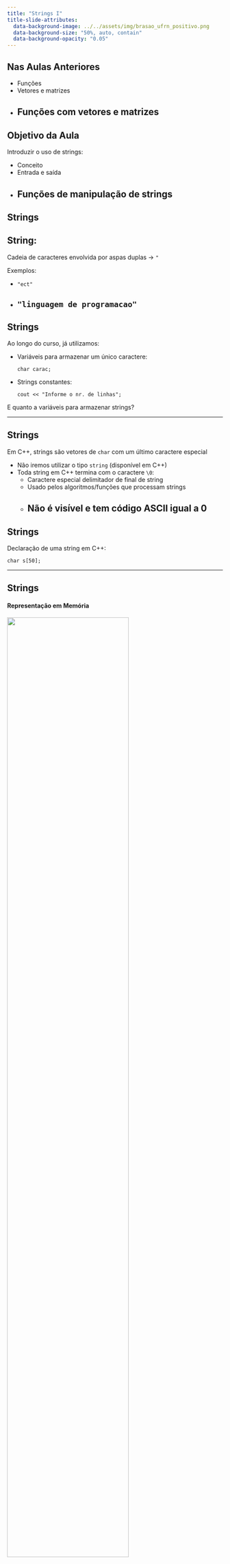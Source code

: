 ```yaml
---
title: "Strings I"
title-slide-attributes:
  data-background-image: ../../assets/img/brasao_ufrn_positivo.png
  data-background-size: "50%, auto, contain"
  data-background-opacity: "0.05"
---
```


## Nas Aulas Anteriores

- Funções
- Vetores e matrizes
- Funções com vetores e matrizes
---

## Objetivo da Aula

Introduzir o uso de strings:

- Conceito
- Entrada e saída
- Funções de manipulação de strings
---

## Strings

::: {.callout-note appearance="simple"}

## String:

Cadeia de caracteres envolvida
por aspas duplas $\rightarrow$ `"`

:::

Exemplos:

- `"ect"`
- `"linguagem de programacao"`
---

## Strings

Ao longo do curso, já utilizamos:

- Variáveis para armazenar um único caractere:

  `char carac;`

- Strings constantes:

  `cout << "Informe o nr. de linhas";`

E quanto a variáveis para armazenar strings?

---

## Strings

Em C++, strings são vetores de `char` com um último caractere especial

- Não iremos utilizar o tipo `string` (disponível em C++)
- Toda string em C++ termina com o caractere `\0`:
    - Caractere especial delimitador de final de string
    - Usado pelos algoritmos/funções que processam strings
    - Não é visível e tem código ASCII igual a 0
---

## Strings

Declaração de uma string em C++:

`char s[50];`

---

## Strings {.nostretch}
#### Representação em Memória

![](img/string_example.png){width=75% fig-align="center"}

Dada a string acima:

- Qual o caractere na terceira posição?
- Qual o caractere `s[5]`?
---

## Strings {.nostretch}
#### Representação em Memória

![](img/string_example.png){width=75% fig-align="center"}

Dada a string acima:

- Como poderíamos mudar a string para `"ola mundo"`?
- Qual o tamanho da string?
---

## Strings
#### Inicialização

- Forma 1:

```C++
char s[4] = {'e','c','t','\0'};
```
- Forma 2:

```C++
char s[] = {'e','c','t','\0'};
```
- Forma 3 (`'\0'` é inserido automaticamente):

```C++
char s[] = "ect";
```
---

## Strings
#### Strings vs. Vetor de Caracteres

Uma string é um vetor de caracteres, mas não o contrário

- String:

```C++
char s[] = {'e','c','t', '\0'};
```
- Vetor de caracteres (não delimitado com `\0`):

```C++
char s[] = {'e','c','t'};
```

- As regras que valem para vetores valem para strings
- Entretanto, strings oferecem algumas vantagens, como mostradas a seguir
---

## Lista de Presença

![](https://chart.apis.google.com/chart?cht=qr&chs=300x300&chld=L%7C1&chl=bit.ly%2Flip_20230613){fig-align="center"}

<a href="https://bit.ly/lip_20230613"><p style="text-align:center;">https://bit.ly/lip_20230613</p></a>

---

## Strings
#### Comando de Saída

Para imprimir uma string, pode-se usar o comando `cout`, diretamente na variável do tipo string:

```C++
int main(){
    char str[4] = {'e','c','t','\0'};
    cout << str << endl;
    return 0;
}
```
---

## Strings
#### Comando de Saída

- Ou seja, não é necessário utilizar um laço como no caso de vetores
- Isto só funciona para strings bem formadas (terminadas com `\0`)
    - Caso contrário, serão impressos vários caracteres a mais (lixo de memória)
---

## Strings
#### Comando de Entrada

- Para ler uma string do usuário, pode-se usar o comando `cin`, diretamente na variável do tipo string:

```C++
int main(){
    char str[10];
    cin >> str;
    cout << str << endl;
    return 0;
}
```
---

## Strings
#### Comando de Entrada

- Ou seja, também não é necessário um laço
- Com `cin`, o caractere especial `\0` é inserido automaticamente
- Caso a string possua espaços em branco (`' '`),
  ela deve ser lida com um outro comando
  (próxima aula)
---

## Strings
#### Tamanho Máximo da Variável String

Sobre o tamanho da variável string na declaração:

- No exemplo anterior, a variável `str` tem tamanho máximo 10
    - Lembre-se que nem todos os espaços reservados para a string
      serão necessariamente usados
- Portanto, o tamanho máximo do texto que cabe na string é 9
    - Isto por causa do espaço destinado ao caractere especial `\0`
---

## Strings
#### Funções da Biblioteca `cstring`

- Biblioteca `cstring` $\rightarrow$ possui algumas funções úteis:
    - `strlen`: computa o tamanho da string
    - `strcpy`: computa uma cópia da string
    - `strcat`: concatena duas strings
    - `strcmp`: compara duas strings
- Estas funções podem ser usadas na resolução de exercícios
---

## Strings
#### Funções da Biblioteca `cstring`

- `int strlen(char s[])`:<br>
  retorna o tamanho da string `s`
- `void strcpy(char dest[], char orig[])`:<br>
  copia o conteúdo de `orig` para `dest`
---

## Strings
#### Funções da Biblioteca `cstring`

- `void strcat(char s1[], char s2[])`:<br>
  concatena o conteúdo de `s2` na string `s1`
---

## Strings
#### Funções da Biblioteca `cstring`

- `int strcmp(char s1[], char s2[])`: compara a string `s1` com `s2` <br>
    - Retorna 0 se elas forem iguais
    - Retorna um número negativo se `s1` for "menor" do que `s2`
    - Retorna um número positivo se `s1` for "maior" do que `s2`
---

## Strings
#### Funções da Biblioteca `cstring`

Na função `strcmp`, "menor"/"maior" não depende dos tamanhos das strings:

- A string `"bala"` é "menor" do que `"bola"`
- Isto porque `'a'` tem valor ASCII menor do que `'o'`
  (primeiro caractere que difere entre as strings)

---

## Exercícios

Implementar cada uma das funções da biblioteca `cstring`:

1. `int strlen(char s[])`
2. `void strcpy(char dest[], char orig[])`
3. `void strcat(char s1[], char s2[])`
4. `int strcmp(char s1[], char s2[])`
---

## Exercício

Implementar programa utilizando funções da biblioteca `cstring` para:

1. Ler uma string do usuário
2. Copiar a string lida para uma segunda string
3. Checar se a cópia da string é igual à palavra `"ect"`, imprimindo uma mensagem conforme o caso
---

## Exercício
#### Solução

```C++
#include <cstring>

int main(){
    char str[10], copia[10], palavra[10] = "ect";
    cin >> str;
    strcpy(copia, str);
    if(strcmp(copia, palavra) == 0){
        cout << "Iguais\n";
    }
    else{
        cout << "Diferentes\n";
    }
    return 0;
}
```
---

## Sumário

Na aula de hoje:

- Strings
    - Caractere delimitador `\0`
    - Inicialização
    - Entrada/saída
- Funções de manipulação de strings
---
